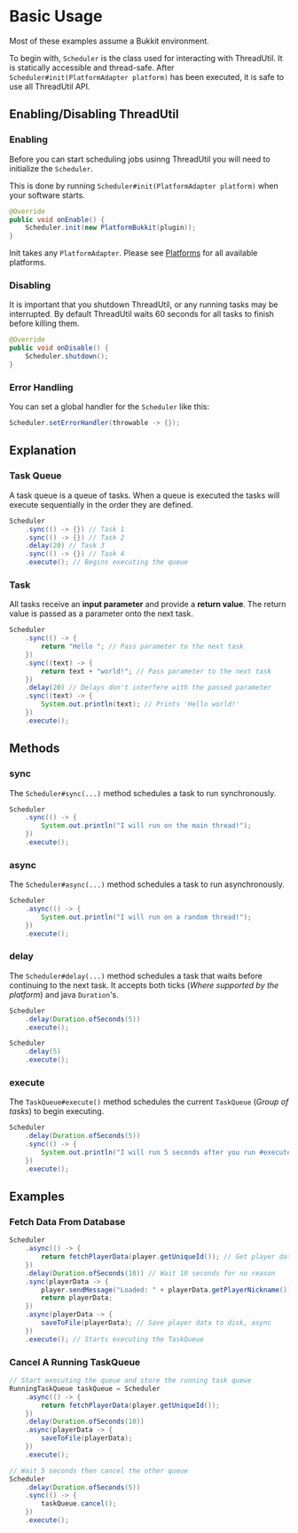 
# Basic Usage

<Callout emoji="">
Most of these examples assume a Bukkit environment.
</Callout>

To begin with, `Scheduler` is the class used for interacting with ThreadUtil. It is statically accessible and thread-safe. After `Scheduler#init(PlatformAdapter platform)` has been executed, it is safe to use all ThreadUtil API.

## Enabling/Disabling ThreadUtil

### Enabling

Before you can start scheduling jobs usinng ThreadUtil you will need to initialize the `Scheduler`.

This is done by running `Scheduler#init(PlatformAdapter platform)` when your software starts.

```java
@Override
public void onEnable() {
    Scheduler.init(new PlatformBukkit(plugin));
}
```

Init takes any `PlatformAdapter`. Please see [Platforms](./platforms.mdx) for all available platforms.

### Disabling

It is important that you shutdown ThreadUtil, or any running tasks may be interrupted. By default ThreadUtil waits 60 seconds for all tasks to finish before killing them.

```java
@Override
public void onDisable() {
    Scheduler.shutdown();
}
```

### Error Handling

You can set a global handler for the `Scheduler` like this:

```java
Scheduler.setErrorHandler(throwable -> {});
```

## Explanation

### Task Queue

A task queue is a queue of tasks. When a queue is executed the tasks will execute sequentially in the order they are defined.

```java
Scheduler
    .sync(() -> {}) // Task 1
    .sync(() -> {}) // Task 2
    .delay(20) // Task 3
    .sync(() -> {}) // Task 4
    .execute(); // Begins executing the queue
```

### Task

All tasks receive an **input parameter** and provide a **return value**. The return value is passed as a parameter onto the next task.

```java
Scheduler
    .sync(() -> {
        return "Hello "; // Pass parameter to the next task
    })
    .sync((text) -> {
        return text + "world!"; // Pass parameter to the next task
    })
    .delay(20) // Delays don't interfere with the passed parameter
    .sync((text) -> {
        System.out.println(text); // Prints 'Hello world!'
    })
    .execute();
```

## Methods

### sync

The `Scheduler#sync(...)` method schedules a task to run synchronously.

```java
Scheduler
    .sync(() -> {
        System.out.println("I will run on the main thread!");
    })
    .execute();
```

### async

The `Scheduler#async(...)` method schedules a task to run asynchronously.

```java
Scheduler
    .async(() -> {
        System.out.println("I will run on a random thread!");
    })
    .execute();
```

### delay

The `Scheduler#delay(...)` method schedules a task that waits before continuing to the next task. It accepts both ticks (*Where supported by the platform*) and java `Duration`'s.

```java
Scheduler
    .delay(Duration.ofSeconds(5))
    .execute();
```

```java
Scheduler
    .delay(5)
    .execute();
```

### execute

The `TaskQueue#execute()` method schedules the current `TaskQueue` (*Group of tasks*) to begin executing.

```java
Scheduler
    .delay(Duration.ofSeconds(5))
    .sync(() -> {
        System.out.println("I will run 5 seconds after you run #execute()!");
    })
    .execute();
```


## Examples

### Fetch Data From Database

```java
Scheduler
    .async(() -> {
        return fetchPlayerData(player.getUniqueId()); // Get player data from database, async
    })
    .delay(Duration.ofSeconds(10)) // Wait 10 seconds for no reason
    .sync(playerData -> {
        player.sendMessage("Loaded: " + playerData.getPlayerNickname()); // Send a message using the player data, sync
        return playerData;
    })
    .async(playerData -> {
        saveToFile(playerData); // Save player data to disk, async
    })
    .execute(); // Starts executing the TaskQueue
```

### Cancel A Running TaskQueue

```java
// Start executing the queue and store the running task queue
RunningTaskQueue taskQueue = Scheduler
    .async(() -> {
        return fetchPlayerData(player.getUniqueId());
    })
    .delay(Duration.ofSeconds(10))
    .async(playerData -> {
        saveToFile(playerData);
    })
    .execute();

// Wait 5 seconds then cancel the other queue
Scheduler
    .delay(Duration.ofSeconds(5))
    .sync(() -> {
        taskQueue.cancel();
    })
    .execute();
```